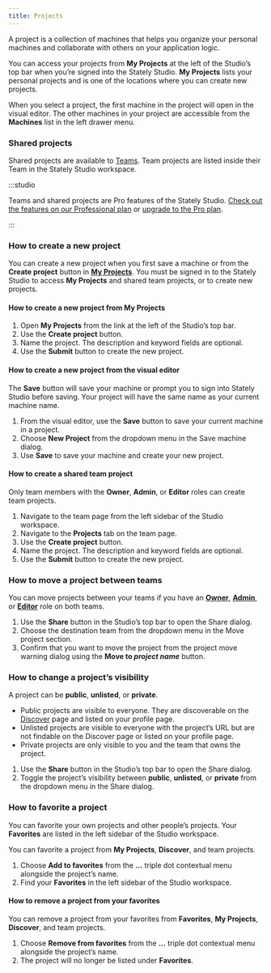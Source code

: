 ```yaml
---
title: Projects
---
```


A project is a collection of machines that helps you organize your personal machines and collaborate with others on your application logic.

<!-- TODO: screenshot -->

You can access your projects from **My Projects** at the left of the Studio’s top bar when you’re signed into the Stately Studio. **My Projects** lists your personal projects and is one of the locations where you can create new projects.

When you select a project, the first machine in the project will open in the visual editor. The other machines in your project are accessible from the **Machines** list in the left drawer menu.

<!-- TODO: screenshot -->

### Shared projects

Shared projects are available to [Teams](/teams). Team projects are listed inside their Team in the Stately Studio workspace.

<!-- TODO: screenshot -->

:::studio

Teams and shared projects are Pro features of the Stately Studio. [Check out the features on our Professional plan](https://stately.ai/pricing) or [upgrade to the Pro plan](https://stately.ai/registry/billing).

:::

### How to create a new project

You can create a new project when you first save a machine or from the **Create project** button in [**My Projects**](#my-projects). You must be signed in to the Stately Studio to access **My Projects** and shared team projects, or to create new projects.

#### How to create a new project from **My Projects**

1. Open **My Projects** from the link at the left of the Studio’s top bar.
2. Use the **Create project** button.
3. Name the project. The description and keyword fields are optional.
4. Use the **Submit** button to create the new project.

#### How to create a new project from the visual editor

The **Save** button will save your machine or prompt you to sign into Stately Studio before saving. Your project will have the same name as your current machine name.

1. From the visual editor, use the **Save** button to save your current machine in a project.
2. Choose **New Project** from the dropdown menu in the Save machine dialog.
3. Use **Save** to save your machine and create your new project.

#### How to create a shared team project

Only team members with the **Owner**, **Admin**, or **Editor** roles can create team projects.

1. Navigate to the team page from the left sidebar of the Studio workspace.
2. Navigate to the **Projects** tab on the team page.
3. Use the **Create project** button.
3. Name the project. The description and keyword fields are optional.
4. Use the **Submit** button to create the new project.

### How to move a project between teams

You can move projects between your teams if you have an [**Owner**](teams#owner-role), [**Admin**](teams#admin-role), or [**Editor**](teams#editor-role) role on both teams.

<!-- TODO: screenshot -->

1. Use the **Share** button in the Studio’s top bar to open the Share dialog.
2. Choose the destination team from the dropdown menu in the Move project section.
3. Confirm that you want to move the project from the project move warning dialog using the **Move to *project name*** button.

<!-- TODO: ### How to move a machine between projects -->

### How to change a project’s visibility

A project can be **public**, **unlisted**, or **private**.

- Public projects are visible to everyone. They are discoverable on the [Discover](/discover) page and listed on your profile page.
- Unlisted projects are visible to everyone with the project’s URL but are not findable on the Discover page or listed on your profile page.
- Private projects are only visible to you and the team that owns the project.

<!-- TODO: screenshot -->

1. Use the **Share** button in the Studio’s top bar to open the Share dialog.
2. Toggle the project’s visibility between **public**, **unlisted**, or **private** from the dropdown menu in the Share dialog.

### How to favorite a project

You can favorite your own projects and other people’s projects. Your **Favorites** are listed in the left sidebar of the Studio workspace.

<!-- TODO: screenshot -->

You can favorite a project from **My Projects**, **Discover**, and team projects.

1. Choose **Add to favorites** from the **...** triple dot contextual menu alongside the project’s name.
2. Find your **Favorites** in the left sidebar of the Studio workspace.

#### How to remove a project from your favorites

You can remove a project from your favorites from **Favorites**, **My Projects**, **Discover**, and team projects.

1. Choose **Remove from favorites** from the **...** triple dot contextual menu alongside the project’s name.
2. The project will no longer be listed under **Favorites**.